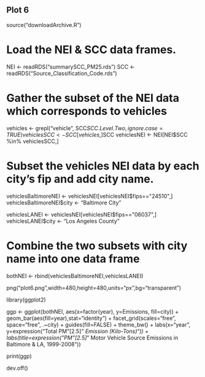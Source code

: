 ## Plot 6

source("downloadArchive.R")

# Load the NEI & SCC data frames.
NEI <- readRDS("summarySCC_PM25.rds")
SCC <- readRDS("Source_Classification_Code.rds")

# Gather the subset of the NEI data which corresponds to vehicles
vehicles <- grepl("vehicle", SCC$SCC.Level.Two, ignore.case=TRUE)
vehiclesSCC <- SCC[vehicles,]$SCC
vehiclesNEI <- NEI[NEI$SCC %in% vehiclesSCC,]

# Subset the vehicles NEI data by each city's fip and add city name.
vehiclesBaltimoreNEI <- vehiclesNEI[vehiclesNEI$fips=="24510",]
vehiclesBaltimoreNEI$city <- "Baltimore City"

vehiclesLANEI <- vehiclesNEI[vehiclesNEI$fips=="06037",]
vehiclesLANEI$city <- "Los Angeles County"

# Combine the two subsets with city name into one data frame
bothNEI <- rbind(vehiclesBaltimoreNEI,vehiclesLANEI)

png("plot6.png",width=480,height=480,units="px",bg="transparent")

library(ggplot2)
 
ggp <- ggplot(bothNEI, aes(x=factor(year), y=Emissions, fill=city)) +
 geom_bar(aes(fill=year),stat="identity") +
 facet_grid(scales="free", space="free", .~city) +
 guides(fill=FALSE) + theme_bw() +
 labs(x="year", y=expression("Total PM"[2.5]*" Emission (Kilo-Tons)")) + 
 labs(title=expression("PM"[2.5]*" Motor Vehicle Source Emissions in Baltimore & LA, 1999-2008"))
 
print(ggp)

dev.off()